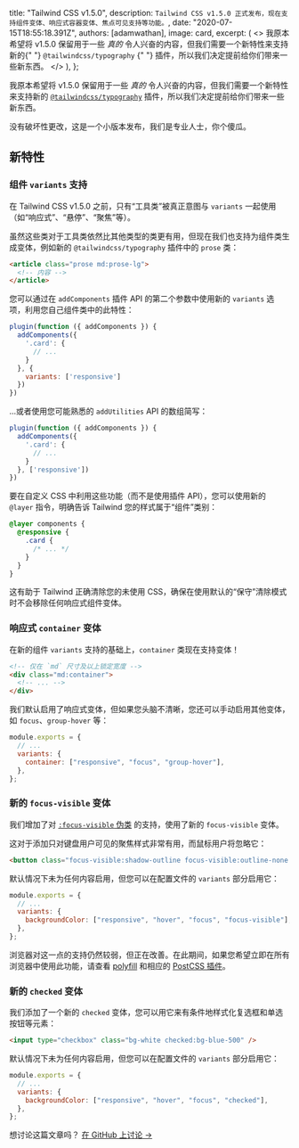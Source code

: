 

  title: "Tailwind CSS v1.5.0",
  description: `Tailwind CSS v1.5.0 正式发布，现在支持组件变体、响应式容器变体、焦点可见支持等功能。`,
  date: "2020-07-15T18:55:18.391Z",
  authors: [adamwathan],
  image: card,
  excerpt: (
    <>
      我原本希望将 v1.5.0 保留用于一些 <em>真的</em> 令人兴奋的内容，但我们需要一个新特性来支持新的{" "}
      <Link href="https://github.com/tailwindcss/typography">
        <code>@tailwindcss/typography</code>
      </Link>{" "}
      插件，所以我们决定提前给你们带来一些新东西。
    </>
  ),
};

我原本希望将 v1.5.0 保留用于一些 _真的_ 令人兴奋的内容，但我们需要一个新特性来支持新的 [`@tailwindcss/typography`](https://github.com/tailwindcss/typography) 插件，所以我们决定提前给你们带来一些新东西。

没有破坏性更改，这是一个小版本发布，我们是专业人士，你个傻瓜。

## 新特性

### 组件 `variants` 支持

在 Tailwind CSS v1.5.0 之前，只有“工具类”被真正意图与 `variants` 一起使用（如“响应式”、“悬停”、“聚焦”等）。

虽然这些类对于工具类依然比其他类型的类更有用，但现在我们也支持为组件类生成变体，例如新的 `@tailwindcss/typography` 插件中的 `prose` 类：

```html
<article class="prose md:prose-lg">
  <!-- 内容 -->
</article>
```

您可以通过在 `addComponents` 插件 API 的第二个参数中使用新的 `variants` 选项，利用您自己组件类中的此特性：

```js
plugin(function ({ addComponents }) {
  addComponents({
    '.card': {
      // ...
    }
  }, {
    variants: ['responsive']
  })
})
```

...或者使用您可能熟悉的 `addUtilities` API 的数组简写：

```js
plugin(function ({ addComponents }) {
  addComponents({
    '.card': {
      // ...
    }
  }, ['responsive'])
})
```

要在自定义 CSS 中利用这些功能（而不是使用插件 API），您可以使用新的 `@layer` 指令，明确告诉 Tailwind 您的样式属于“组件”类别：

```css
@layer components {
  @responsive {
    .card {
      /* ... */
    }
  }
}
```

这有助于 Tailwind 正确清除您的未使用 CSS，确保在使用默认的“保守”清除模式时不会移除任何响应式组件变体。

### 响应式 `container` 变体

在新的组件 `variants` 支持的基础上，`container` 类现在支持变体！

```html
<!-- 仅在 `md` 尺寸及以上锁定宽度 -->
<div class="md:container">
  <!-- ... -->
</div>
```

我们默认启用了响应式变体，但如果您头脑不清晰，您还可以手动启用其他变体，如 `focus`、`group-hover` 等：

```js {{ filename: 'tailwind.config.js' }}
module.exports = {
  // ...
  variants: {
    container: ["responsive", "focus", "group-hover"],
  },
};
```

### 新的 `focus-visible` 变体

我们增加了对 [`:focus-visible` 伪类](https://developer.mozilla.org/en-US/docs/Web/CSS/:focus-visible) 的支持，使用了新的 `focus-visible` 变体。

这对于添加只对键盘用户可见的聚焦样式非常有用，而鼠标用户将忽略它：

```html
<button class="focus-visible:shadow-outline focus-visible:outline-none ...">点击我</button>
```

默认情况下未为任何内容启用，但您可以在配置文件的 `variants` 部分启用它：

```js {{ filename: 'tailwind.config.js' }}
module.exports = {
  // ...
  variants: {
    backgroundColor: ["responsive", "hover", "focus", "focus-visible"],
  },
};
```

浏览器对这一点的支持仍然较弱，但正在改善。在此期间，如果您希望立即在所有浏览器中使用此功能，请查看 [polyfill](https://github.com/WICG/focus-visible) 和相应的 [PostCSS 插件](https://github.com/csstools/postcss-focus-visible)。

### 新的 `checked` 变体

我们添加了一个新的 `checked` 变体，您可以用它来有条件地样式化复选框和单选按钮等元素：

```html
<input type="checkbox" class="bg-white checked:bg-blue-500" />
```

默认情况下未为任何内容启用，但您可以在配置文件的 `variants` 部分启用它：

```js {{ filename: 'tailwind.config.js' }}
module.exports = {
  // ...
  variants: {
    backgroundColor: ["responsive", "hover", "focus", "checked"],
  },
};
```

想讨论这篇文章吗？ <a href="https://github.com/tailwindcss/tailwindcss/discussions/2033">在 GitHub 上讨论 →</a>
